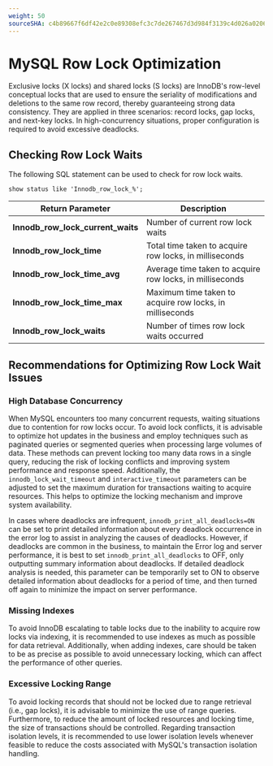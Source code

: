 ```yaml
---
weight: 50
sourceSHA: c4b89667f6df42e2c0e89308efc3c7de267467d3d984f3139c4d026a02061a31
---
```


# MySQL Row Lock Optimization

Exclusive locks (X locks) and shared locks (S locks) are InnoDB's row-level conceptual locks that are used to ensure the seriality of modifications and deletions to the same row record, thereby guaranteeing strong data consistency. They are applied in three scenarios: record locks, gap locks, and next-key locks. In high-concurrency situations, proper configuration is required to avoid excessive deadlocks.

## Checking Row Lock Waits

The following SQL statement can be used to check for row lock waits.

```
show status like 'Innodb_row_lock_%';
```

| Return Parameter                            | Description                              |
| ------------------------------------------- | ---------------------------------------- |
| **Innodb\_row\_lock\_current\_waits**     | Number of current row lock waits        |
| **Innodb\_row\_lock\_time**                | Total time taken to acquire row locks, in milliseconds |
| **Innodb\_row\_lock\_time\_avg**           | Average time taken to acquire row locks, in milliseconds |
| **Innodb\_row\_lock\_time\_max**           | Maximum time taken to acquire row locks, in milliseconds |
| **Innodb\_row\_lock\_waits**               | Number of times row lock waits occurred |


## Recommendations for Optimizing Row Lock Wait Issues

### High Database Concurrency

When MySQL encounters too many concurrent requests, waiting situations due to contention for row locks occur. To avoid lock conflicts, it is advisable to optimize hot updates in the business and employ techniques such as paginated queries or segmented queries when processing large volumes of data. These methods can prevent locking too many data rows in a single query, reducing the risk of locking conflicts and improving system performance and response speed. Additionally, the `innodb_lock_wait_timeout` and `interactive_timeout` parameters can be adjusted to set the maximum duration for transactions waiting to acquire resources. This helps to optimize the locking mechanism and improve system availability.

In cases where deadlocks are infrequent, `innodb_print_all_deadlocks=ON` can be set to print detailed information about every deadlock occurrence in the error log to assist in analyzing the causes of deadlocks. However, if deadlocks are common in the business, to maintain the Error log and server performance, it is best to set `innodb_print_all_deadlocks` to OFF, only outputting summary information about deadlocks. If detailed deadlock analysis is needed, this parameter can be temporarily set to ON to observe detailed information about deadlocks for a period of time, and then turned off again to minimize the impact on server performance.

### Missing Indexes

To avoid InnoDB escalating to table locks due to the inability to acquire row locks via indexing, it is recommended to use indexes as much as possible for data retrieval. Additionally, when adding indexes, care should be taken to be as precise as possible to avoid unnecessary locking, which can affect the performance of other queries.

### Excessive Locking Range

To avoid locking records that should not be locked due to range retrieval (i.e., gap locks), it is advisable to minimize the use of range queries. Furthermore, to reduce the amount of locked resources and locking time, the size of transactions should be controlled. Regarding transaction isolation levels, it is recommended to use lower isolation levels whenever feasible to reduce the costs associated with MySQL's transaction isolation handling.
